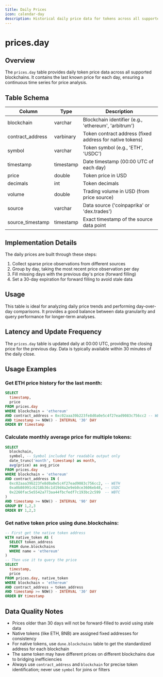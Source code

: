 ```yaml
---
title: Daily Prices
icon: calendar-day
description: Historical daily price data for tokens across all supported blockchains, aggregated at 00:00 UTC
---
```


# prices.day

## Overview

The `prices.day` table provides daily token price data across all supported blockchains. It contains the last known price for each day, ensuring a continuous time series for price analysis.

## Table Schema

| Column | Type | Description |
|--------|------|-------------|
| blockchain | varchar | Blockchain identifier (e.g., 'ethereum', 'arbitrum') |
| contract_address | varbinary | Token contract address (fixed address for native tokens) |
| symbol | varchar | Token symbol (e.g., 'ETH', 'USDC') |
| timestamp | timestamp | Date timestamp (00:00 UTC of each day) |
| price | double | Token price in USD |
| decimals | int | Token decimals |
| volume | double | Trading volume in USD (from price source) |
| source | varchar | Data source ('coinpaprika' or 'dex.trades') |
| source_timestamp | timestamp | Exact timestamp of the source data point |

## Implementation Details

The daily prices are built through these steps:

1. Collect sparse price observations from different sources
2. Group by day, taking the most recent price observation per day
3. Fill missing days with the previous day's price (forward filling)
4. Set a 30-day expiration for forward filling to avoid stale data

## Usage

This table is ideal for analyzing daily price trends and performing day-over-day comparisons. It provides a good balance between data granularity and query performance for longer-term analyses.

## Latency and Update Frequency

The `prices.day` table is updated daily at 00:00 UTC, providing the closing price for the previous day. Data is typically available within 30 minutes of the daily close.

## Usage Examples

### Get ETH price history for the last month:
```sql
SELECT
  timestamp,
  price
FROM prices.day
WHERE blockchain = 'ethereum'
AND contract_address = 0xc02aaa39b223fe8d0a0e5c4f27ead9083c756cc2 -- WETH
AND timestamp >= NOW() - INTERVAL '30' DAY
ORDER BY timestamp
```

### Calculate monthly average price for multiple tokens:
```sql
SELECT
  blockchain,
  symbol, -- Symbol included for readable output only
  date_trunc('month', timestamp) as month,
  avg(price) as avg_price
FROM prices.day
WHERE blockchain = 'ethereum'
AND contract_address IN (
  0xc02aaa39b223fe8d0a0e5c4f27ead9083c756cc2, -- WETH
  0xa0b86991c6218b36c1d19d4a2e9eb0ce3606eb48, -- USDC
  0x2260fac5e5542a773aa44fbcfedf7c193bc2c599  -- WBTC
)
AND timestamp >= NOW() - INTERVAL '90' DAY
GROUP BY 1,2,3
ORDER BY 1,2,3
```

### Get native token price using dune.blockchains:
```sql
-- First get the native token address
WITH native_token AS (
  SELECT token_address
  FROM dune.blockchains
  WHERE name = 'ethereum'
)
-- Then use it to query the price
SELECT
  timestamp,
  price
FROM prices.day, native_token
WHERE blockchain = 'ethereum'
AND contract_address = token_address
AND timestamp >= NOW() - INTERVAL '30' DAY
ORDER BY timestamp
```

## Data Quality Notes

- Prices older than 30 days will not be forward-filled to avoid using stale data
- Native tokens (like ETH, BNB) are assigned fixed addresses for consistency
- For native tokens, use `dune.blockchains` table to get the standardized address for each blockchain
- The same token may have different prices on different blockchains due to bridging inefficiencies
- Always use `contract_address` and `blockchain` for precise token identification; never use `symbol` for joins or filters